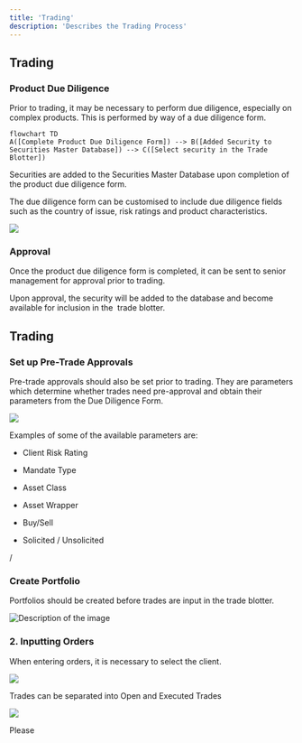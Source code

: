 ```yaml
---
title: 'Trading'
description: 'Describes the Trading Process'
---
```


## Trading

### Product Due Diligence

Prior to trading, it may be necessary to perform due diligence, especially on complex products. This is performed by way of a due diligence form.

```mermaid
flowchart TD 
A([Complete Product Due Diligence Form]) --> B([Added Security to Securities Master Database]) --> C([Select security in the Trade Blotter])
```

Securities are added to the Securities Master Database upon completion of the product due diligence form.

The due diligence form can be customised to include due diligence fields such as the country of issue, risk ratings and product characteristics.

![](images/download.png)

### Approval

Once the product due diligence form is completed, it can be sent to senior management for approval prior to trading.

Upon approval, the security will be added to the database and become available for inclusion in the  trade blotter.

## Trading

### Set up Pre-Trade Approvals

Pre-trade approvals should also be set prior to trading. They are parameters which determine whether trades need pre-approval and obtain their parameters from the Due Diligence Form.&#x20;

![](images/Screenshot2024-12-15at2.55.15PM.png)

Examples of some of the available parameters are:

* Client Risk Rating

* Mandate Type

* Asset Class

* Asset Wrapper

* Buy/Sell

* Solicited / Unsolicited

/

### Create Portfolio

Portfolios should be created before trades are input in the trade blotter.

<Frame caption="Custom Portfolio">
  <img src="images/Screenshot2024-12-12at1.02.05AM.png" alt="Description of the image" />
</Frame>

### 2. Inputting Orders

When entering orders, it is necessary to select the client.

![](images/Screenshot2024-12-12at1.19.49AM.png)

Trades can be separated into Open and Executed Trades

<Frame caption="Open Orders and Executed Trades">
  <img src="images/Screenshot2024-12-12at1.15.49AM.png" />
</Frame>

Please